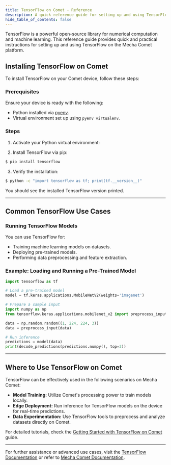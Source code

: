 ```yaml
---
title: TensorFlow on Comet - Reference
description: A quick reference guide for setting up and using TensorFlow on Mecha Comet.
hide_table_of_contents: false
---
```


TensorFlow is a powerful open-source library for numerical computation and machine learning. This reference guide provides quick and practical instructions for setting up and using TensorFlow on the Mecha Comet platform.

## Installing TensorFlow on Comet

To install TensorFlow on your Comet device, follow these steps:

### Prerequisites
Ensure your device is ready with the following:
- Python installed via [pyenv](./working-with-pyenv).
- Virtual environment set up using `pyenv virtualenv`.

### Steps
1. Activate your Python virtual environment:

2. Install TensorFlow via pip:

```bash
$ pip install tensorflow
```

3. Verify the installation:

```bash
$ python -c "import tensorflow as tf; print(tf.__version__)"
```

You should see the installed TensorFlow version printed.

---

## Common TensorFlow Use Cases

### Running TensorFlow Models
You can use TensorFlow for:

- Training machine learning models on datasets.
- Deploying pre-trained models.
- Performing data preprocessing and feature extraction.

### Example: Loading and Running a Pre-Trained Model

```python
import tensorflow as tf

# Load a pre-trained model
model = tf.keras.applications.MobileNetV2(weights='imagenet')

# Prepare a sample input
import numpy as np
from tensorflow.keras.applications.mobilenet_v2 import preprocess_input, decode_predictions

data = np.random.random((1, 224, 224, 3))
data = preprocess_input(data)

# Run inference
predictions = model(data)
print(decode_predictions(predictions.numpy(), top=3))
```

---

## Where to Use TensorFlow on Comet

TensorFlow can be effectively used in the following scenarios on Mecha Comet:

- **Model Training:** Utilize Comet's processing power to train models locally.
- **Edge Deployment:** Run inference for TensorFlow models on the device for real-time predictions.
- **Data Experimentation:** Use TensorFlow tools to preprocess and analyze datasets directly on Comet.

For detailed tutorials, check the [Getting Started with TensorFlow on Comet](./getting-started-tensorflow) guide.

---

For further assistance or advanced use cases, visit the [TensorFlow Documentation](https://www.tensorflow.org/) or refer to [Mecha Comet Documentation](../).
